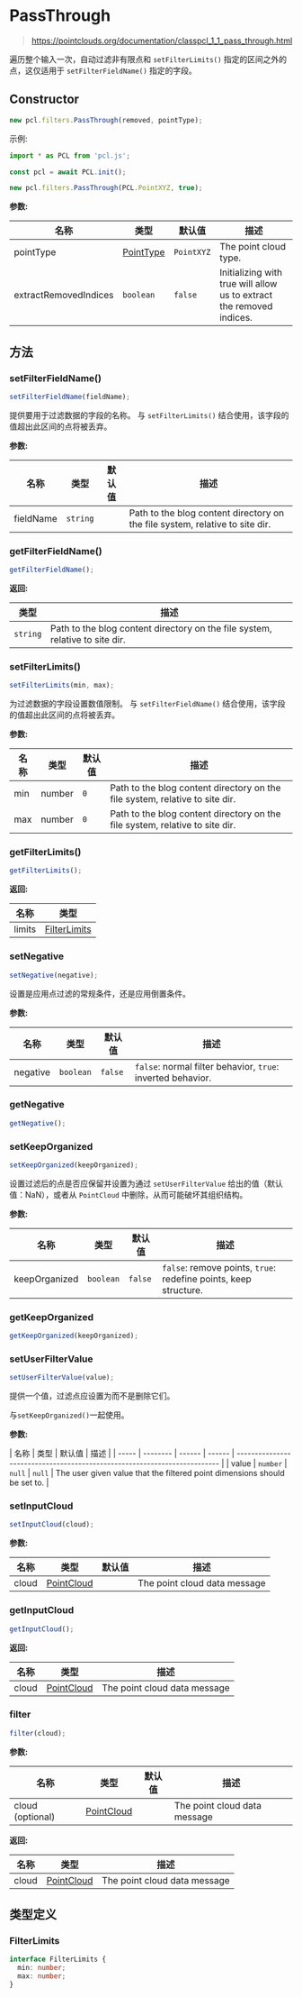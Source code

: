 # PassThrough

> https://pointclouds.org/documentation/classpcl_1_1_pass_through.html

遍历整个输入一次，自动过滤非有限点和 `setFilterLimits()` 指定的区间之外的点，这仅适用于 `setFilterFieldName()` 指定的字段。

## Constructor

```ts
new pcl.filters.PassThrough(removed, pointType);
```

示例:

```ts
import * as PCL from 'pcl.js';

const pcl = await PCL.init();

new pcl.filters.PassThrough(PCL.PointXYZ, true);
```

**参数:**

| 名称                  | 类型                                              | 默认值     | 描述                                                                 |
| --------------------- | ------------------------------------------------- | ---------- | -------------------------------------------------------------------- |
| pointType             | [PointType](/docs/api/basic-structures#pointtype) | `PointXYZ` | The point cloud type.                                                |
| extractRemovedIndices | `boolean`                                         | `false`    | Initializing with true will allow us to extract the removed indices. |

## 方法

### setFilterFieldName()

```ts
setFilterFieldName(fieldName);
```

提供要用于过滤数据的字段的名称。
与 `setFilterLimits()` 结合使用，该字段的值超出此区间的点将被丢弃。

**参数:**

| 名称      | 类型     | 默认值 | 描述                                                                         |
| --------- | -------- | ------ | ---------------------------------------------------------------------------- |
| fieldName | `string` |        | Path to the blog content directory on the file system, relative to site dir. |

### getFilterFieldName()

```ts
getFilterFieldName();
```

**返回:**

| 类型     | 描述                                                                         |
| -------- | ---------------------------------------------------------------------------- |
| `string` | Path to the blog content directory on the file system, relative to site dir. |

### setFilterLimits()

```ts
setFilterLimits(min, max);
```

为过滤数据的字段设置数值限制。
与 `setFilterFieldName()` 结合使用，该字段的值超出此区间的点将被丢弃。

**参数:**

| 名称 | 类型   | 默认值 | 描述                                                                         |
| ---- | ------ | ------ | ---------------------------------------------------------------------------- |
| min  | number | `0`    | Path to the blog content directory on the file system, relative to site dir. |
| max  | number | `0`    | Path to the blog content directory on the file system, relative to site dir. |

### getFilterLimits()

```ts
getFilterLimits();
```

**返回:**

| 名称   | 类型                          |
| ------ | ----------------------------- |
| limits | [FilterLimits](#filterlimits) |

### setNegative

```ts
setNegative(negative);
```

设置是应用点过滤的常规条件，还是应用倒置条件。

**参数:**

| 名称     | 类型      | 默认值  | 描述                                                        |
| -------- | --------- | ------- | ----------------------------------------------------------- |
| negative | `boolean` | `false` | `false`: normal filter behavior, `true`: inverted behavior. |

### getNegative

```ts
getNegative();
```

### setKeepOrganized

```ts
setKeepOrganized(keepOrganized);
```

设置过滤后的点是否应保留并设置为通过 `setUserFilterValue` 给出的值（默认值：NaN），或者从 `PointCloud` 中删除，从而可能破坏其组织结构。

**参数:**

| 名称          | 类型      | 默认值  | 描述                                                             |
| ------------- | --------- | ------- | ---------------------------------------------------------------- |
| keepOrganized | `boolean` | `false` | `false`: remove points, `true`: redefine points, keep structure. |

### getKeepOrganized

```ts
getKeepOrganized(keepOrganized);
```

### setUserFilterValue

```ts
setUserFilterValue(value);
```

提供一个值，过滤点应设置为而不是删除它们。

与`setKeepOrganized()`一起使用。

**参数:**

| 名称  | 类型     | 默认值 | 描述   |
| ----- | -------- | ------ | ------ | ------------------------------------------------------------------------- |
| value | `number` | `null` | `null` | The user given value that the filtered point dimensions should be set to. |

### setInputCloud

```ts
setInputCloud(cloud);
```

**参数:**

| 名称  | 类型                                                | 默认值 | 描述                         |
| ----- | --------------------------------------------------- | ------ | ---------------------------- |
| cloud | [PointCloud](/docs/api/basic-structures#pointcloud) |        | The point cloud data message |

### getInputCloud

```ts
getInputCloud();
```

**返回:**

| 名称  | 类型                                                | 描述                         |
| ----- | --------------------------------------------------- | ---------------------------- |
| cloud | [PointCloud](/docs/api/basic-structures#pointcloud) | The point cloud data message |

### filter

```ts
filter(cloud);
```

**参数:**

| 名称             | 类型                                                | 默认值 | 描述                         |
| ---------------- | --------------------------------------------------- | ------ | ---------------------------- |
| cloud (optional) | [PointCloud](/docs/api/basic-structures#pointcloud) |        | The point cloud data message |

**返回:**

| 名称  | 类型                                                | 描述                         |
| ----- | --------------------------------------------------- | ---------------------------- |
| cloud | [PointCloud](/docs/api/basic-structures#pointcloud) | The point cloud data message |

## 类型定义

### FilterLimits

```ts
interface FilterLimits {
  min: number;
  max: number;
}
```
